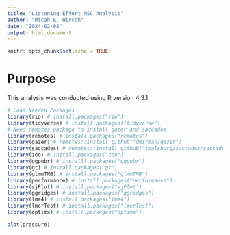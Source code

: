 ```yaml
---
title: "Listening Effort MSC Analysis"
author: "Micah E. Hirsch"
date: "2024-02-08"
output: html_document
---
```


```r
knitr::opts_chunk$set(echo = TRUE)
```

# Purpose

This analysis was conducted using R version 4.3.1

```r

# Load Needed Packages
library(rio) # install.packages("rio")
library(tidyverse) # install.packages("tidyverse")
# Need remotes package to install gazer and saccades
library(remotes) # install.packages("remotes")
library(gazer) # remotes::install_github("dmirman/gazer")
library(saccades) # remotes::install_github("tmalsburg/saccades/saccades")
library(zoo) # install.packages("zoo")
library(ggpubr) # installl.packages("ggpubr")
library(gt) # install.packages("gt")
library(glmmTMB) # install.packages("glmmTMB")
library(performance) # install.packages("performance")
library(sjPlot) # install.packages("sjPlot")
library(ggridges) # install.packages("ggridges")
library(lme4) # install.packages("lme4")
library(lmerTest) # install.packages("lmerTest")
library(optimx) # install.packages("optimx")

```





```r

plot(pressure)

```


